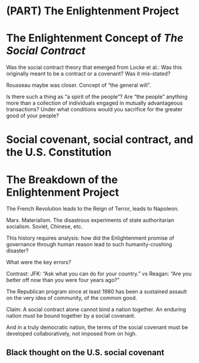 # (PART) The Enlightenment Project {-}


# The Enlightenment Concept of *The Social Contract* 

Was the social contract theory that emerged from Locke et al.: Was this
originally meant to be a contract or a covenant? Was it mis-stated?

Rousseau maybe was closer. Concept of "the general will".

Is there such a thing as "a spirit of the people"? 
Are "the people" anything more than a collection of individuals engaged in mutually advantageous transactions? 
Under what conditions would you sacrifice for the greater good of your people?



# Social covenant, social contract, and the U.S. Constitution


# The Breakdown of the Enlightenment Project

The French Revolution leads to the Reign of Terror, leads to Napoleon.

Marx. Materialism. The disastrous experiments of state authoritarian socialism. Soviet, Chinese, etc.

This history requires analysis: how did the Enlightenment promise of governance through human reason lead to such humanity-crushing disaster? 

What were the key errors?




Contrast:
JFK: "Ask what you can do for your country." 
vs Reagan: "Are you better off now than you were four years ago?"

The Republican program since at least 1980 has been a sustained assault on the very idea of community, of the common good.

Claim: A social contract alone cannot bind a nation together. An enduring nation must be bound together by a social covenant. 

And in a truly democratic nation, the terms of the social covenant must be developed collaboratively, not imposed from on high. 


## Black thought on the U.S. social covenant







